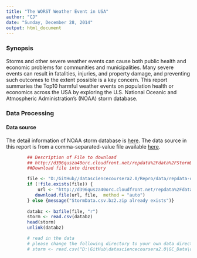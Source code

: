 ```yaml
---
title: "The WORST Weather Event in USA"
author: "CJ"
date: "Sunday, December 28, 2014"
output: html_document
---
```


### Synopsis  

Storms and other severe weather events can cause both public health and economic problems for communities and municipalities. Many severe events can result in fatalities, injuries, and property damage, and preventing such outcomes to the extent possible is a key concern. This report summaries the Top10 harmful weather events on population health or economics across the USA by exploring the U.S. National Oceanic and Atmospheric Administration's (NOAA) storm database. 

### Data Processing  

#### Data source

The detail information of NOAA storm database is [here]("http://www.ncdc.noaa.gov/stormevents/ftp.jsp"). The data source in this report is from a comma-separated-value file available [here]("https://d396qusza40orc.cloudfront.net/repdata%2Fdata%2FStormData.csv.bz2"). 

```r

        ## Description of File to download
        ## http://d396qusza40orc.cloudfront.net/repdata%2Fdata%2FStormData.csv.bz2
        ##Download file into directory

        file <- "D:/GitHub//datasciencecoursera2.0/Repro/data/repdata-data-StormData.csv.bz2" 
        if (!file.exists(file)) {
            url <- "http://d396qusza40orc.cloudfront.net/repdata%2Fdata%2FStormData.csv.bz2"
           download.file(url, file,  method = "auto")
        } else {message("StormData.csv.bz2.zip already exists")}        
                        
        databz <- bzfile(file, "r")
        storm <- read.csv(databz)
        head(storm)
        unlink(databz)

        # read in the data
        # please change the following directory to your own data directory
        # storm <- read.csv("D:\GitHub\datasciencecoursera2.0\GC_Data\data\StormData.csv")    

```

